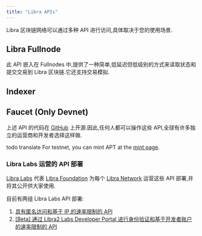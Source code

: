 ```yaml
---
title: "Libra APIs"
---
```


Libra 区块链网络可以通过多种 API 进行访问,具体取决于您的使用场景.

## Libra Fullnode


此 API 嵌入在 Fullnodes 中,提供了一种简单,低延迟但低级别的方式来读取状态和提交交易到 Libra 区块链.它还支持交易模拟.

<CardGrid>
  <LinkCard href="/zh/build/apis/fullnode-rest-api?network=mainnet" title="Libra Fullnode REST API（主网）" description="Libra Fullnode REST API 的主网 API playground" />

  <LinkCard href="/zh/build/apis/fullnode-rest-api?network=testnet" title="Libra Fullnode REST API（测试网）" description="Libra Fullnode REST API 的测试网 API playground" />

  <LinkCard href="/zh/build/apis/fullnode-rest-api?network=devnet" title="Libra Fullnode REST API（开发网）" description="Libra Fullnode REST API 的开发网 API playground" />
</CardGrid>

## Indexer

<CardGrid>
  <LinkCard
    href="/zh/build/indexer"
    title="Indexer GraphQL API"
    description="GraphQL API 提供可传参数可定制的 GraphQL 接口，用于从 Libra 区块链读取状态。
它非常适合与 NFTs、Libra Objects 或自定义 Move 合约进行交互。
在这里了解更多关于 Indexer 支持的 GraphQL API。"
  />

  <LinkCard
    href="/zh/build/indexer/txn-stream"
    title="Transaction Stream API"
    description="这个 GRPC API 将历史和实时交易数据流式传输到索引处理器。
它正在被 Libra Core Indexing 使用，也可以支持自定义应用程序特定的索引处理器
进行实时区块链数据处理。在这里了解更多。"
  />
</CardGrid>

## Faucet (Only Devnet)

<CardGrid>
  <LinkCard href="/zh/build/apis/faucet-api" title="Faucet API" description="该 API 提供在开发网和测试网上接收测试代币的能力。其主要目的是在将应用程序和 Move 合约部署到主网之前进行开发和测试。" />
</CardGrid>

上述 API 的代码在 [GitHub](https://github.com/libra2org/libra2-core) 上开源.因此,任何人都可以操作这些 API,全球有许多独立的运营商和开发者选择这样做.

todo translate
For testnet, you can mint APT at the [mint page](/zh/network/faucet).

### Libra Labs 运营的 API 部署

[Libra Labs](https://libra2labs.com) 代表 [Libra Foundation](https://libra2foundation.org/) 为每个 [Libra Network](/zh/network/nodes/networks) 运营这些 API 部署,并将其公开供大家使用.

目前有两组 Libra Labs API 部署:

1. [具有匿名访问和基于 IP 的速率限制的 API](/zh/network/nodes/networks)
2. [\[Beta\] 通过 Libra2 Labs Developer Portal 进行身份验证和基于开发者账户的速率限制的 API](/zh/build/apis/libra2-labs-developer-portal)
